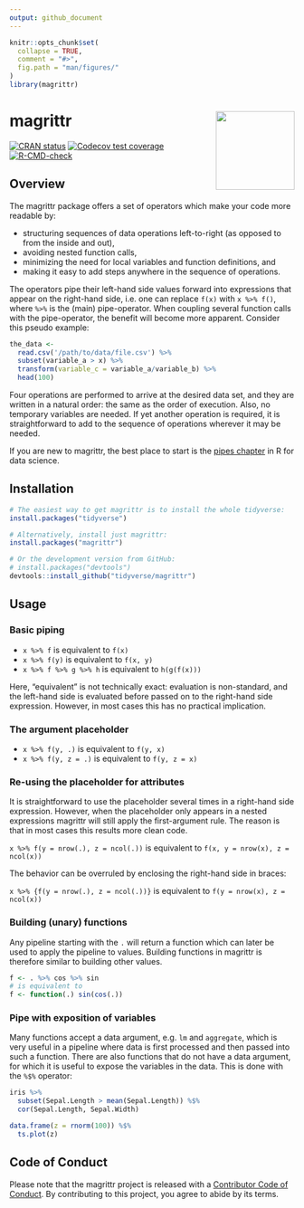 ```yaml
---
output: github_document
---
```


<!-- README.md is generated from README.Rmd. Please edit that file -->

```r
knitr::opts_chunk$set(
  collapse = TRUE,
  comment = "#>",
  fig.path = "man/figures/"
)
library(magrittr)
```

# magrittr <a href='https:/magrittr.tidyverse.org'><img src='man/figures/logo.png' align="right" height="139" /></a>

<!-- badges: start -->
[![CRAN status](https://www.r-pkg.org/badges/version/magrittr)](https://cran.r-project.org/package=magrittr)
[![Codecov test coverage](https://codecov.io/gh/tidyverse/magrittr/branch/main/graph/badge.svg)](https://app.codecov.io/gh/tidyverse/magrittr?branch=main)
[![R-CMD-check](https://github.com/smbache/magrittr/actions/workflows/R-CMD-check.yaml/badge.svg)](https://github.com/smbache/magrittr/actions/workflows/R-CMD-check.yaml)
<!-- badges: end -->

## Overview

The magrittr package offers a set of operators which make your code more
readable by:

* structuring sequences of data operations left-to-right (as opposed to 
  from the inside and out),
* avoiding nested function calls, 
* minimizing the need for local variables and function definitions, and
* making it easy to add steps anywhere in the sequence of operations.

The operators pipe their left-hand side values forward into expressions that
appear on the right-hand side, i.e. one can replace `f(x)` with 
`x %>% f()`, where `%>%` is the (main) pipe-operator. When coupling 
several function calls with the pipe-operator, the benefit will become
more apparent. Consider this pseudo example:

```r
the_data <-
  read.csv('/path/to/data/file.csv') %>%
  subset(variable_a > x) %>%
  transform(variable_c = variable_a/variable_b) %>%
  head(100)
```

Four operations are performed to arrive at the desired data set, and they 
are written in a natural order: the same as the order of execution. Also, no 
temporary variables are needed. If yet another operation is required, it is 
straightforward to add to the sequence of operations wherever it may be needed.

If you are new to magrittr, the best place to start is the 
[pipes chapter](https://r4ds.had.co.nz/pipes.html) in R for data science.

## Installation

```r
# The easiest way to get magrittr is to install the whole tidyverse:
install.packages("tidyverse")

# Alternatively, install just magrittr:
install.packages("magrittr")

# Or the development version from GitHub:
# install.packages("devtools")
devtools::install_github("tidyverse/magrittr")
```

## Usage

### Basic piping
  
* `x %>% f` is equivalent to `f(x)`
* `x %>% f(y)` is equivalent to `f(x, y)`
* `x %>% f %>% g %>% h` is equivalent to `h(g(f(x)))`

Here, "equivalent" is not technically exact: evaluation is non-standard,
and the left-hand side is evaluated before passed on to the right-hand side
expression. However, in most cases this has no practical implication.

### The argument placeholder

* `x %>% f(y, .)` is equivalent to `f(y, x)`
* `x %>% f(y, z = .)` is equivalent to `f(y, z = x)`
 
### Re-using the placeholder for attributes

It is straightforward to use the placeholder several times
in a right-hand side expression. However, when the placeholder
only appears in a nested expressions magrittr will still apply
the first-argument rule. The reason is that in most cases this
results more clean code. 

`x %>% f(y = nrow(.), z = ncol(.))` is equivalent to 
   `f(x, y = nrow(x), z = ncol(x))`

The behavior can be
overruled by enclosing the right-hand side in braces:

`x %>% {f(y = nrow(.), z = ncol(.))}` is equivalent to 
   `f(y = nrow(x), z = ncol(x))`

### Building (unary) functions

Any pipeline starting with the `.` will return a function which can later
be used to apply the pipeline to values. Building functions in magrittr 
is therefore similar to building other values.

```r
f <- . %>% cos %>% sin 
# is equivalent to 
f <- function(.) sin(cos(.)) 
```

### Pipe with exposition of variables

Many functions accept a data argument, e.g. `lm` and `aggregate`, which
is very useful in a pipeline where data is first processed and then passed
into such a function. There are also functions that do not have a data 
argument, for which it is useful to expose the variables in the data.
This is done with the `%$%` operator:

```r
iris %>%
  subset(Sepal.Length > mean(Sepal.Length)) %$%
  cor(Sepal.Length, Sepal.Width)

data.frame(z = rnorm(100)) %$%
  ts.plot(z)
```

## Code of Conduct

Please note that the magrittr project is released with a [Contributor Code of Conduct](https://magrittr.tidyverse.org/CODE_OF_CONDUCT.html). By contributing to this project, you agree to abide by its terms.
